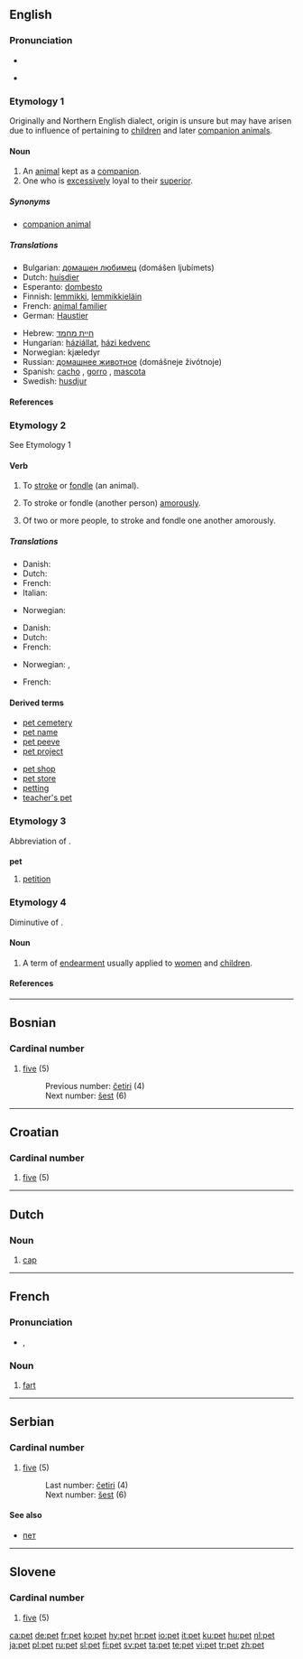 {{see|Pet.|PET}}
==English==

===Pronunciation===
*{{IPA|/pɛt/}}
*{{audio|en-us-pet.ogg|Audio (US)}}
*:{{rhymes|ɛt}}

===Etymology 1===
Originally {{Sco.}} and Northern English dialect, origin is unsure but may have arisen due to influence of {{term|petty}} pertaining to [[children]] and later [[companion animal]]s.

====Noun====
{{wikipedia}}
{{en-noun}}

# An [[animal]] kept as a [[companion]].
# One who is [[excessively]] loyal to their [[superior]].

=====Synonyms=====
*[[companion animal]]

=====Translations=====
{{rfc-trans}}
{{trans-top|Translations to categorise}}
*Bulgarian: [[домашен любимец]] (domášen ljubímets) {{m}}
*Dutch: [[huisdier]] {{n}}
*Esperanto: [[dombesto]]
*Finnish: [[lemmikki]], [[lemmikkieläin]]
*French: [[animal familier]] {{m}} <!--this is a domestic animal, which includes farm animals, etc.: [[animal domestique]] {{m}}-->
*German: [[Haustier]] {{n}}
{{trans-mid}}
*Hebrew: [[חיית מחמד]] {{f}}
*Hungarian: [[háziállat]], [[házi kedvenc]]
*Norwegian: kjæledyr {{n}}
*Russian: [[домашнее животное]] (domášneje živótnoje) {{n}}
*Spanish: [[cacho]] {{m}}, [[gorro]] {{m}}, [[mascota]] {{f}}
*Swedish: [[husdjur]] {{n}}
{{trans-bottom}}

====References====
{{R:Online Etymology Dictionary|pet}}

===Etymology 2===
See Etymology 1

====Verb====
{{en-verb|pet|t|ing}}

# {{transitive}} To [[stroke]] or [[fondle]] (an animal).
# {{context|transitive|informal}} To stroke or fondle (another person) [[amorously]].
# {{context|intransitive|informal}} Of two or more people, to stroke and fondle one another amorously.

=====Translations=====
{{trans-top|fondle (an animal)}}
*Danish: {{t|da|kæle}}
*Dutch: {{t+|nl|aaien}}
*French: {{t|fr|caresser}}
*Italian: {{t+|it|accarezzare}}
{{trans-mid}}
*Norwegian: {{t|no|kjæle}}
{{trans-bottom}}

{{trans-top|fondle (another person) amorously}}
*Danish: {{t|da|kæle}}
*Dutch: {{t|nl|strelen}}
*French: {{t|fr|peloter}}
{{trans-mid}}
*Norwegian: {{t|no|kjæle}}, {{t|no|kose med}}
{{trans-bottom}}

{{trans-top|(intrans.) fondle amorously}}
*French: {{t|fr|se peloter}}
{{trans-mid}}
{{trans-bottom}}

====Derived terms====
{{top2}}
*[[pet cemetery]]
*[[pet name]]
*[[pet peeve]]
*[[pet project]]
{{mid2}}
*[[pet shop]]
*[[pet store]]
*[[petting]] {{pos_n}}
*[[teacher's pet]]
{{bottom}}

===Etymology 3===
Abbreviation of {{term|petition}}.

===={{abbreviation}}====
'''pet'''

# [[petition]]

===Etymology 4===
Diminutive of {{term|petal}}.

====Noun====
{{en-noun|-}}

# {{Geordie}} A term of [[endearment]] usually applied to [[women]] and [[children]].

====References====
{{R:Northeast Dialect 2005}}

----

==Bosnian==

===Cardinal number===
{{infl|bs|numeral}}

# {{cardinal|lang=bs}} [[five]] (5)
#:Previous number: [[četiri]] (4)
#:Next number: [[šest]] (6)

----

==Croatian==

===Cardinal number===
{{infl|hr|numeral}}

# {{cardinal|lang=hr}} [[five]] (5)

----

==Dutch==

===Noun===
{{nl-noun|g=m|petten|petje|dimpl=petjes}}

# [[cap]] {{i|headwear with a peak at the front}}

----

==French==

===Pronunciation===
*{{IPA|/pɛ/}}, {{SAMPA|/pE/}}

===Noun===
{{fr-noun|m}}

# [[fart]]

----

==Serbian==

===Cardinal number===
{{infl|sr|numeral}}

# {{cardinal|lang=sr}} [[five]] (5)
#:Last number: [[četiri]] (4)
#:Next number: [[šest]] (6)

====See also====
*[[пет]]

----

==Slovene==

===Cardinal number===
{{infl|sl|numeral}}

# {{cardinal|lang=sl}} [[five]] (5)

[[ca:pet]]
[[de:pet]]
[[fr:pet]]
[[ko:pet]]
[[hy:pet]]
[[hr:pet]]
[[io:pet]]
[[it:pet]]
[[ku:pet]]
[[hu:pet]]
[[nl:pet]]
[[ja:pet]]
[[pl:pet]]
[[ru:pet]]
[[sl:pet]]
[[fi:pet]]
[[sv:pet]]
[[ta:pet]]
[[te:pet]]
[[vi:pet]]
[[tr:pet]]
[[zh:pet]]